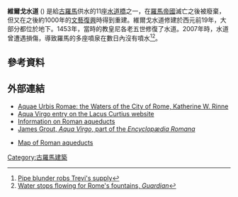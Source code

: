 
'''維爾戈水道''' ({{lang-la|Aqua Virgo}}) 是給[[古羅馬|古羅馬]]供水的11座[[水道橋|水道橋]]之一，在[[羅馬帝國|羅馬帝國]]滅亡之後被廢棄，但又在之後約1000年的[[文藝復興|文藝復興]]時得到重建。維爾戈水道修建於西元前19年，大部分都位於地下。1453年，當時的教皇尼各老五世修復了水道。2007年時，水道曾遭遇損傷，導致羅馬的多座噴泉在數日內沒有噴水<ref>[http://news.bbc.co.uk/2/hi/europe/6749471.stm Pipe blunder robs Trevi's supply]</ref><ref>[http://arts.guardian.co.uk/art/heritage/story/0,,2101914,00.html Water stops flowing for Rome's fountains, ''Guardian'']</ref>。

== 參考資料 ==
{{commonscat|Aqua Virgo (Rome)}}
{{reflist}}

== 外部連結 ==
* [http://www.iath.virginia.edu/rome/ Aquae Urbis Romae: the Waters of the City of Rome, Katherine W. Rinne] {{Wayback|url=http://www.iath.virginia.edu/rome/ |date=20070423055106 }}
* [http://penelope.uchicago.edu/Thayer/E/Gazetteer/Places/Europe/Italy/Lazio/Roma/Rome/_Texts/PLATOP*/Aqua_Virgo.html Aqua Virgo entry on the Lacus Curtius website] {{Wayback|url=http://penelope.uchicago.edu/Thayer/E/Gazetteer/Places/Europe/Italy/Lazio/Roma/Rome/_Texts/PLATOP*/Aqua_Virgo.html |date=20190924192348 }}
* [http://www.waterhistory.org/histories/rome/ Information on Roman aqueducts] {{Wayback|url=http://www.waterhistory.org/histories/rome/ |date=20190610153855 }}
* [http://penelope.uchicago.edu/~grout/encyclopaedia_romana/romanforum/aquavirgo.html James Grout, ''Aqua Virgo'', part of the '' Encyclopædia Romana'']
* {{it icon}} [http://www.archeoroma.com/gli_acquedotti.htm Map of Roman aqueducts]

[[Category:古羅馬建築|Category:古羅馬建築]]